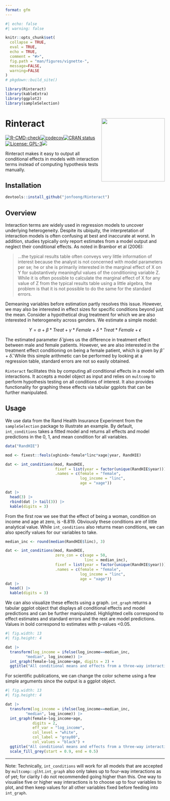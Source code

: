 ---
format: gfm
---

```{r}
#| echo: false
#| warning: false

knitr::opts_chunk$set(
  collapse = TRUE,
  eval = TRUE,
  echo = TRUE,
  comment = "#>",
  fig.path = "man/figures/vignette-",
  message=FALSE,
  warning=FALSE
)
# pkgdown::build_site()

library(Rinteract)
library(kableExtra)
library(ggplot2)
library(sampleSelection)
```

# Rinteract <img src='man/figures/sticker.png' style="float:right; height:200px;"/>

[![R-CMD-check](https://github.com/jonfoong/Rinteract/actions/workflows/R-CMD-check.yaml/badge.svg)](https://github.com/jonfoong/Rinteract/actions/workflows/R-CMD-check.yaml)[![codecov](https://codecov.io/github/jonfoong/Rinteract/branch/main/graph/badge.svg?token=2SOK4T1220)](https://codecov.io/github/jonfoong/Rinteract)[![CRAN status](https://www.r-pkg.org/badges/version/Rinteract)](https://CRAN.R-project.org/package=Rinteract)[![License: GPL-3](https://img.shields.io/badge/license-GPL--3-blue.svg)](https://cran.r-project.org/web/licenses/GPL-3)[![](https://img.shields.io/badge/devel%20version-0.1.0-blue.svg)](https://github.com/jonfoong/Rinteract)

Rinteract makes it easy to output all conditional effects in models with interaction terms instead of computing hypothesis tests manually.

## Installation

```{r install, eval=FALSE}
devtools::install_github("jonfoong/Rinteract")
```

## Overview

Interaction terms are widely used in regression models to uncover underlying heterogeneity. Despite its ubiquity, the interpretation of interaction models is often confusing at best and inaccurate at worst. In addition, studies typically only report estimates from a model output and neglect their conditional effects. As noted in Brambor et al (2006):

> ...the typical results table often conveys very little information of interest because the analyst is not concerned with model parameters per se; he or she is primarily interested in the marginal effect of X on Y for substantively meaningful values of the conditioning variable Z. While it is often possible to calculate the marginal effect of X for any value of Z from the typical results table using a little algebra, the problem is that it is not possible to do the same for the standard errors.

Demeaning variables before estimation partly resolves this issue. However, we may also be interested in effect sizes for specific conditions beyond just the mean. Consider a hypothetical drug treatment for which we are also interested in heterogeneity across genders. We estimate a simple model:

$$Y = \alpha + \beta * Treat + \gamma * Female + \delta * Treat * Female+\epsilon$$


The estimated parameter $\hat{\delta}$ gives us the difference in treatment effect between male and female patients. However, we are also interested in the treatment effect conditioning on being a female patient, which is given by $\hat{\beta} + \hat{\delta}$. While this simple arithmetic can be performed by looking at a regression table, standard errors are not so easily obtained. 

`Rinteract` facilitates this by computing all conditional effects in a model with interactions. It accepts a model object as input and relies on `multcomp` to perform hypothesis testing on all conditions of interest. It also provides functionality for graphing these effects via tabular ggplots that can be further manipulated. 

## Usage

We use data from the Rand Health Insurance Experiment from the `sampleSelection` package to illustrate an example. By default, `int_conditions` takes a fitted model and returns all effects and model predictions in the 0, 1, and mean condition for all variables. 

```{r}
data("RandHIE")

mod <- fixest::feols(xghindx~female*linc*xage|year, RandHIE)

dat <- int_conditions(mod, RandHIE,
                      fixef = list(year = factor(unique(RandHIE$year))),
                      .names = c(female = "female",
                                 log_income = "linc",
                                 age = "xage"))

dat |> 
  head(3) |>
  rbind(dat |> tail(3)) |>
  kable(digits = 3)

```

From the first row we see that the effect of being a woman, condition on income and age at zero, is -8.819. Obviously these conditions are of little analytical value. While `int_conditions` also returns mean conditions, we can also specify values for our variables to take. 

```{r}

median_inc <- round(median(RandHIE$linc), 3)

dat <- int_conditions(mod, RandHIE,
                      zero_con = c(xage = 50,
                                   linc = median_inc),
                      fixef = list(year = factor(unique(RandHIE$year))),
                      .names = c(female = "female",
                                 log_income = "linc",
                                 age = "xage"))
dat |> 
  head() |>
  kable(digits = 3)

```


We can also visualize these effects using a graph. `int_graph` returns a tabular ggplot object that displays all conditional effects and model predictions and can be further manipulated. Highlighted cells correspond to effect estimates and standard errors and the rest are model predictions. Values in bold correspond to estimates with p-values <0.05.

```{r}
#| fig.width: 13
#| fig.height: 4

dat |>
  transform(log_income = ifelse(log_income==median_inc,
         "median", log_income)) |>
  int_graph(female~log_income+age, digits = 2) +
  ggtitle("All conditional means and effects from a three-way interaction")

```
For scientific publications, we can change the color scheme using a few simple arguments since the output is a ggplot object.

```{r}
#| fig.width: 13
#| fig.height: 4

dat |>
  transform(log_income = ifelse(log_income==median_inc,
         "median", log_income)) |>
  int_graph(female~log_income+age, 
            digits = 2,
            eff_var = "log_income",
            col_level = "white",
            col_label = "gray80",
            col_values = "black") +
  ggtitle("All conditional means and effects from a three-way interaction") +
  scale_fill_grey(start = 0.9, end = 0.5)

```


---

Note: Technically, `int_conditions` will work for all models that are accepted by `multcomp::glht`.`int_graph` also only takes up to four-way interactions as of yet; for clarity I do not recommended going higher than this. One way to visualise five or higher way interactions is to choose up to four variables to plot, and then keep values for all other variables fixed before feeding into `int_graph`.
